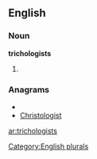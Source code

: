 
==English==

===Noun===
'''trichologists'''

# {{plural of|[[trichologist]]}}

===Anagrams===
* {{alphagram|cghiiloorsstt}}
* [[Christologist#English|Christologist]]

[[Category:English plurals]]

[[ar:trichologists]]